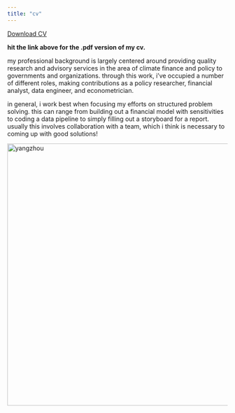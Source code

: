 ```yaml
---
title: "cv"
---
```


<a href="CV.pdf#" class="download" title="Download CV as PDF">Download CV</a>			

**hit the link above for the .pdf version of my cv.**

my professional background is largely centered around providing quality research and advisory services in the area of climate finance and policy to governments and organizations. through this work, i've occupied a number of different roles, making contributions as a policy researcher, financial analyst, data engineer, and econometrician.

in general, i work best when focusing my efforts on structured problem solving. this can range from building out a financial model with sensitivities to coding a data pipeline to simply filling out a storyboard for a report. usually this involves collaboration with a team, which i think is necessary to coming up with good solutions!

<img src="pictures/yangzhou.jpg" alt="yangzhou" width="600"/>
